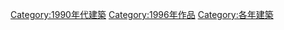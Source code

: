 {{Commonscat|Built in 1996}}

[[Category:1990年代建築|Category:1990年代建築]]
[[Category:1996年作品|Category:1996年作品]]
[[Category:各年建築|Category:各年建築]]